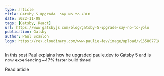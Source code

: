 ```yaml
---
type: article
title: Gatsby 5 Upgrade. Say No to YOLO
date: 2022-11-08
tags: [Gatsby, React]
url: https://www.gatsbyjs.com/blog/gatsby-5-upgrade-say-no-to-yolo
publication: Gatsby
author: Paul Scanlon
logo: https://res.cloudinary.com/www-paulie-dev/image/upload/v1658077182/paulie.dev/Logos/gatsby-logo_dgbkjm.png
---
```


In this post Paul explains how he upgraded paulie.dev to Gatsby 5 and is now experiencing ~47% faster build times!

<Cta href='https://www.gatsbyjs.com/blog/gatsby-5-upgrade-say-no-to-yolo/'>
  Read article
</Cta>
